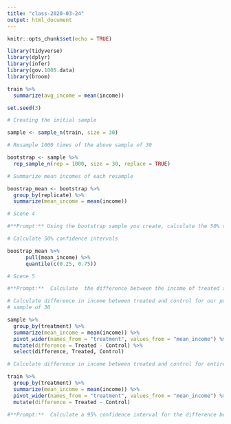 ```yaml
---
title: "class-2020-03-24"
output: html_document
---
```


```r
knitr::opts_chunk$set(echo = TRUE)

library(tidyverse)
library(dplyr)
library(infer)
library(gov.1005.data)
library(broom)

```

```r

train %>% 
  summarize(avg_income = mean(income))

set.seed(3)

# Creating the initial sample

sample <- sample_n(train, size = 30)

# Resample 1000 times of the above sample of 30

bootstrap <- sample %>% 
  rep_sample_n(rep = 1000, size = 30, replace = TRUE)

# Summarize mean incomes of each resample

boostrap_mean <- bootstrap %>% 
  group_by(replicate) %>% 
  summarize(mean_income = mean(income))

# Scene 4

#**Prompt:** Using the bootstrap sample you create, calculate the 50% confidence interval (using the percentile method) of the true mean income of commuters. What is the meaning of this interval? What does it tell us about the world that we did not know before? Is that the same thing as thinking that there is a 50% chance that, if we were to draw a new commuter at random, that her income would fall within that range? Why or why not? What if, instead of looking at all commuters in the sample, we just looked at the Treated. That is easy to do with a single `filter()`. But would the interpretation of the confidence interval be the same or different?

# Calculate 50% confidence intervals

boostrap_mean %>% 
      pull(mean_income) %>% 
      quantile(c(0.25, 0.75))

# Scene 5

#**Prompt:**  Calculate  the difference between the income of treated and control commuters in our sample. We need to subtract the Control average from the Treated average. To do that, having them on the same row is convenient. Recall the `pivot_*` functions. `everything()` is also a cool trick for organizing the order of the variables in a tibble. I like to put the key variable, which would be the income difference in this case, first.

# Calculate difference in income between treated and control for our pulled
# sample of 30

sample %>% 
  group_by(treatment) %>% 
  summarize(mean_income = mean(income)) %>% 
  pivot_wider(names_from = "treatment", values_from = "mean_income") %>% 
  mutate(difference = Treated - Control) %>% 
  select(difference, Treated, Control)

# Calculate difference in income between treated and control for entire dataset

train %>% 
  group_by(treatment) %>% 
  summarize(mean_income = mean(income)) %>% 
  pivot_wider(names_from = "treatment", values_from = "mean_income") %>% 
  mutate(difference = Treated - Control)

#**Prompt:**  Calculate a 95% confidence interval for the difference between the mean income of treated and control commuters in our sample. Provide a Bayesian and Frequentist interpretation of this interval



```
